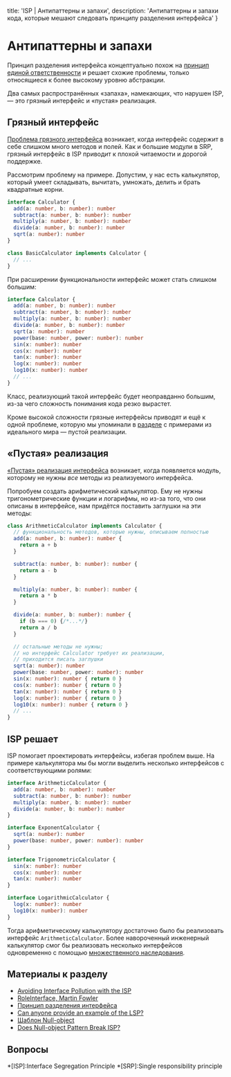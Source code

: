 
  title: 'ISP | Антипаттерны и запахи',
  description: 'Антипаттерны и запахи кода, которые мешают следовать принципу разделения интерфейса'
}


# Антипаттерны и запахи

Принцип разделения интерфейса концептуально похож на [принцип единой ответственности](/srp) и решает схожие проблемы, только относящиеся к более высокому уровню абстракции.

Два самых распространённых «запаха», намекающих, что нарушен ISP, — это грязный интерфейс и «пустая» реализация.

## Грязный интерфейс

[Проблема грязного интерфейса](https://medium.com/@severinperez/avoiding-interface-pollution-with-the-interface-segregation-principle-5d3859c21013) возникает, когда интерфейс содержит в себе слишком много методов и полей. Как и большие модули в SRP, грязный интерфейс в ISP приводит к плохой читаемости и дорогой поддержке.

Рассмотрим проблему на примере. Допустим, у нас есть калькулятор, который умеет складывать, вычитать, умножать, делить и брать квадратные корни.

```ts
interface Calculator {
  add(a: number, b: number): number
  subtract(a: number, b: number): number
  multiply(a: number, b: number): number
  divide(a: number, b: number): number
  sqrt(a: number): number
}

class BasicCalculator implements Calculator {
  // ...
}
```

При расширении функциональности интерфейс может стать слишком большим:

```ts
interface Calculator {
  add(a: number, b: number): number
  subtract(a: number, b: number): number
  multiply(a: number, b: number): number
  divide(a: number, b: number): number
  sqrt(a: number): number
  power(base: number, power: number): number
  sin(x: number): number
  cos(x: number): number
  tan(x: number): number
  log(x: number): number
  log10(x: number): number
  // ...
}
```

Класс, реализующий такой интерфейс будет неоправданно большим, из-за чего сложность понимания кода резко вырастет.

Кроме высокой сложности грязные интерфейсы приводят и ещё к одной проблеме, которую мы упоминали в [разделе](/isp/in-ideal-world) с примерами из идеального мира — пустой реализации.

## «Пустая» реализация

[«Пустая» реализация интерфейса](https://stackoverflow.com/questions/20861107/can-anyone-provide-an-example-of-the-liskov-substitution-principle-lsp-using-v) возникает, когда появляется модуль, которому не нужны _все_ методы из реализуемого интерфейса.

Попробуем создать арифметический калькулятор. Ему не нужны тригонометрические функции и логарифмы, но из-за того, что они описаны в интерфейсе, нам придётся поставить заглушки на эти методы:

```ts
class ArithmeticCalculator implements Calculator {
  // функциональность методов, которые нужны, описываем полностью
  add(a: number, b: number): number {
    return a + b
  }

  subtract(a: number, b: number): number {
    return a - b
  }

  multiply(a: number, b: number): number {
    return a * b
  }

  divide(a: number, b: number): number {
    if (b === 0) {/*...*/}
    return a / b
  }

  // остальные методы не нужны;
  // но интерфейс Calculator требует их реализации,
  // приходится писать заглушки
  sqrt(a: number): number
  power(base: number, power: number): number
  sin(x: number): number { return 0 }
  cos(x: number): number { return 0 }
  tan(x: number): number { return 0 }
  log(x: number): number { return 0 }
  log10(x: number): number { return 0 }
  // ...
}
```

## ISP решает

ISP помогает проектировать интерфейсы, избегая проблем выше. На примере калькулятора мы бы могли выделить несколько интерфейсов с соответствующими ролями:

```ts
interface ArithmeticCalculator {
  add(a: number, b: number): number
  subtract(a: number, b: number): number
  multiply(a: number, b: number): number
  divide(a: number, b: number): number
}

interface ExponentCalculator {
  sqrt(a: number): number
  power(base: number, power: number): number
}

interface TrigonometricCalculator {
  sin(x: number): number
  cos(x: number): number
  tan(x: number): number
}

interface LogarithmicCalculator {
  log(x: number): number
  log10(x: number): number
}
```

Тогда арифметическому калькулятору достаточно было бы реализовать интерфейс `ArithmeticCalculator`. Более навороченный инженерный калькулятор смог бы реализовать несколько интерфейсов одновременно с помощью [множественного наследования](/isp/patterns).

## Материалы к разделу
- [Avoiding Interface Pollution with the ISP](https://medium.com/@severinperez/avoiding-interface-pollution-with-the-interface-segregation-principle-5d3859c21013)
- [RoleInterface, Martin Fowler](https://martinfowler.com/bliki/RoleInterface.html)
- [Принцип разделения интерфейса](https://makedev.org/principles/solid/isp.html)
- [Can anyone provide an example of the LSP?](https://stackoverflow.com/questions/20861107/can-anyone-provide-an-example-of-the-liskov-substitution-principle-lsp-using-v)
- [Шаблон Null-object](https://ru.wikipedia.org/wiki/Null_object_(шаблон_проектирования))
- [Does Null-object Pattern Break ISP?](https://stackoverflow.com/questions/37355421/does-null-object-pattern-break-interface-segregation-principle)

## Вопросы
<Quiz name='isp-anti-1' />
<Quiz name='isp-anti-2' />
<Quiz name='isp-anti-3' />

*[ISP]:Interface Segregation Principle
*[SRP]:Single responsibility principle

